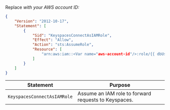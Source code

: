 Replace <Var name="aws-account-id"/> with your AWS account ID:

```json
{
    "Version": "2012-10-17",
    "Statement": [
        {
            "Sid": "KeyspacesConnectAsIAMRole",
            "Effect": "Allow",
            "Action": "sts:AssumeRole",
            "Resource": [
                "arn:aws:iam::<Var name="aws-account-id"/>:role/{{ dbUserRole }}"
            ]
        }
    ]
}
```

| Statement | Purpose |
| --------- | ------- |
|`KeyspacesConnectAsIAMRole`| Assume an IAM role to forward requests to Keyspaces. |
